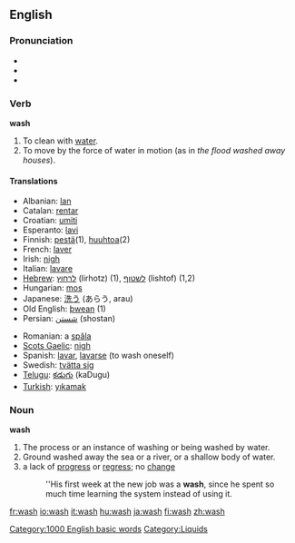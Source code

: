 ==English==
[[Category:1000 English basic words]]

===Pronunciation===
*{{IPA|/wɑʃ/ (''US'') ''or'' /wɒʃ/ (''UK'')}}
*{{SAMPA|/wAS/ (''US'') ''or'' /wQS>/ (''UK'')}}
*{{audio|en-us-wash.ogg|Audio (US)}}

===Verb===
'''wash'''
# To clean with [[water]].
# To move by the force of water in motion (as in ''the flood washed away houses'').

====Translations====
{{top}}
*Albanian: [[lan]]
*Catalan: [[rentar]]
*Croatian: [[umiti]]
*Esperanto: [[lavi]]
*Finnish: [[pestä]](1), [[huuhtoa]](2)
*French: [[laver]]
*Irish: [[nigh#Irish|nigh]]
*Italian: [[lavare]]
*[[Hebrew]]: [[לרחוץ]] (lirhotz) (1), [[לשטוף]] (lishtof) (1,2)
*Hungarian: [[mos]]
*Japanese: [[洗う]] (あらう, arau)
*Old English: [[þwean]] (1)
*Persian: [[شستن]]  (shostan)
{{mid}}
*Romanian: a [[spăla]]
*[[Scots Gaelic]]: [[nigh#Irish|nigh]]
*Spanish: [[lavar]], [[lavarse]] (to wash oneself)
*Swedish: [[tvätta sig]]
*[[Telugu]]: [[కడుగు]] (kaDugu)
*[[Turkish]]: [[yıkamak]]
{{bottom}}

=== Noun===
'''wash'''
# The process or an instance of washing or being washed by water.
# Ground washed away the sea or a river, or a shallow body of water.
# a lack of [[progress]] or [[regress]]; no [[change]]
#:''His first week at the new job was a '''wash''', since he spent so much time learning the system  instead of using it. <!--is there a corresponding verb sense?-->

[[Category:Liquids]]

[[fr:wash]]
[[io:wash]]
[[it:wash]]
[[hu:wash]]
[[ja:wash]]
[[fi:wash]]
[[zh:wash]]